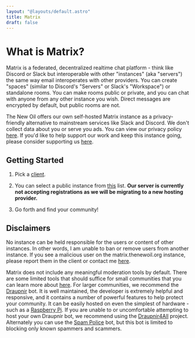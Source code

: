 ```yaml
---
layout: "@layouts/default.astro"
title: Matrix
draft: false
---
```


# What is Matrix?

Matrix is a federated, decentralized realtime chat platform - think like Discord or Slack but interoperable with other "instances" (aka "servers") the same way email interoperates with other providers. You can create "spaces" (similar to Discord's "Servers" or Slack's "Workspace") or standalone rooms. You can make rooms public or private, and you can chat with anyone from any other instance you wish. Direct messages are encrypted by default, but public rooms are not.

The New Oil offers our own self-hosted Matrix instance as a privacy-friendly alternative to mainstream services like Slack and Discord. We don't collect data about you or serve you ads. You can view our privacy policy [here](/privacy-policy). If you'd like to help support our work and keep this instance going, please consider supporting us [here](/support).

## Getting Started

1. Pick a [client](https://matrix.org/ecosystem/clients/).

2. You can select a public instance from [this](https://servers.joinmatrix.org/) list. **Our server is currently not accepting registrations as we will be migrating to a new hosting provider.**

3. Go forth and find your community!

## Disclaimers

No instance can be held responsible for the users or content of other instances. In other words, I am unable to ban or remove users from another instance. If you see a malicious user on the matrix.thenewoil.org instance, please report them in the client or contact me [here](/links#contact).

Matrix does not include any meaningful moderation tools by default. There are some limited tools that should suffice for small communities that you can learn more about [here](https://matrix.org/docs/communities/moderation/). For larger communities, we recommend the [Draupnir](https://github.com/the-draupnir-project/Draupnir) bot. It is well maintained, the developer is extremely helpful and responsive, and it contains a number of powerful features to help protect your community. It can be easily hosted on even the simplest of hardware - such as a [Raspberry Pi](https://www.raspberrypi.com/). If you are unable to or uncomfortable attempting to host your own Draupnir bot, we recommend using the [Draupnir4All](https://docs.draupnir.midnightthoughts.space/) project. Alternately you can use the [Spam Police](https://github.com/jjj333-p/spam-police) bot, but this bot is limited to blocking only known spammers and scammers.